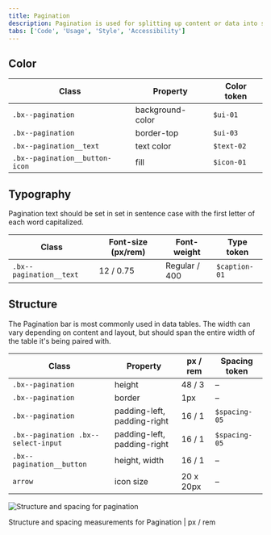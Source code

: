```yaml
---
title: Pagination
description: Pagination is used for splitting up content or data into several pages, with a control for navigating to the next or previous page.
tabs: ['Code', 'Usage', 'Style', 'Accessibility']
---
```


## Color

| Class                          | Property         | Color token |
| ------------------------------ | ---------------- | ----------- |
| `.bx--pagination`              | background-color | `$ui-01`    |
| `.bx--pagination`              | border-top       | `$ui-03`    |
| `.bx--pagination__text`        | text color       | `$text-02`  |
| `.bx--pagination__button-icon` | fill             | `$icon-01`  |

## Typography

Pagination text should be set in set in sentence case with the first letter of each word capitalized.

| Class                   | Font-size (px/rem) | Font-weight   | Type token    |
| ----------------------- | ------------------ | ------------- | ------------- |
| `.bx--pagination__text` | 12 / 0.75          | Regular / 400 | `$caption-01` |

## Structure

The Pagination bar is most commonly used in data tables. The width can vary depending on content and layout, but should span the entire width of the table it's being paired with.

| Class                               | Property                    | px / rem  | Spacing token |
| ----------------------------------- | --------------------------- | --------- | ------------- |
| `.bx--pagination`                   | height                      | 48 / 3    | –             |
| `.bx--pagination`                   | border                      | 1px       | –             |
| `.bx--pagination`                   | padding-left, padding-right | 16 / 1    | `$spacing-05` |
| `.bx--pagination .bx--select-input` | padding-left, padding-right | 16 / 1    | `$spacing-05` |
| `.bx--pagination__button`           | height, width               | 16 / 1    | –             |
| `arrow`                             | icon size                   | 20 x 20px | –             |

<div className="image--fixed">

![Structure and spacing for pagination](images/pagination-style-1.png)

</div>

<Caption>Structure and spacing measurements for Pagination | px / rem</Caption>
